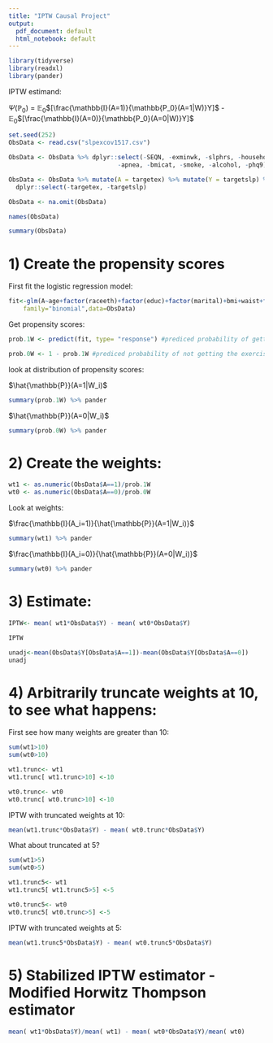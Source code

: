 ---
title: "IPTW Causal Project"
output:
  pdf_document: default
  html_notebook: default
---
```{r}
library(tidyverse)
library(readxl)
library(pander)
```


IPTW estimand:

$\Psi(\mathbb{P}_0)$ = $\mathbb{E}_0$$[\frac{\mathbb{I}(A=1)}{\mathbb{P_0}(A=1|W)}Y]$ - $\mathbb{E}_0$$[\frac{\mathbb{I}(A=0)}{\mathbb{P_0}(A=0|W)}Y]$

```{r}
set.seed(252)
ObsData <- read.csv("slpexcov1517.csv")

ObsData <- ObsData %>% dplyr::select(-SEQN, -exminwk, -slphrs, -household, -income, -snoring,
                              -apnea, -bmicat, -smoke, -alcohol, -phq9)

ObsData <- ObsData %>% mutate(A = targetex) %>% mutate(Y = targetslp) %>% 
  dplyr::select(-targetex, -targetslp)

ObsData <- na.omit(ObsData)

names(ObsData)
```
```{r}
summary(ObsData)
```


# 1) Create the propensity scores

First fit the logistic regression model:
```{r}
fit<-glm(A~age+factor(raceeth)+factor(educ)+factor(marital)+bmi+waist+factor(depressed),
    family="binomial",data=ObsData)
```

Get propensity scores:
```{r}
prob.1W <- predict(fit, type= "response") #prediced probability of getting the exercise

prob.0W <- 1 - prob.1W #prediced probability of not getting the exercise
```

look at distribution of propensity scores:

$\hat{\mathbb{P}}(A=1|W_i)$
```{r}
summary(prob.1W) %>% pander
```
$\hat{\mathbb{P}}(A=0|W_i)$
```{r}
summary(prob.0W) %>% pander
```

# 2) Create the weights:
```{r}
wt1 <- as.numeric(ObsData$A==1)/prob.1W
wt0 <- as.numeric(ObsData$A==0)/prob.0W
```

Look at weights:

$\frac{\mathbb{I}(A_i=1)}{\hat{\mathbb{P}}(A=1|W_i)}$
```{r}
summary(wt1) %>% pander
```
$\frac{\mathbb{I}(A_i=0)}{\hat{\mathbb{P}}(A=0|W_i)}$
```{r}
summary(wt0) %>% pander
```
# 3) Estimate:
```{r}
IPTW<- mean( wt1*ObsData$Y) - mean( wt0*ObsData$Y)

IPTW

unadj<-mean(ObsData$Y[ObsData$A==1])-mean(ObsData$Y[ObsData$A==0])
unadj
```

# 4) Arbitrarily truncate weights at 10, to see what happens:

First see how many weights are greater than 10:
```{r}
sum(wt1>10)
sum(wt0>10)
```
```{r}
wt1.trunc<- wt1
wt1.trunc[ wt1.trunc>10] <-10
```

```{r}
wt0.trunc<- wt0
wt0.trunc[ wt0.trunc>10] <-10
```

IPTW with truncated weights at 10:
```{r}
mean(wt1.trunc*ObsData$Y) - mean( wt0.trunc*ObsData$Y)
```
What about truncated at 5?
```{r}
sum(wt1>5)
sum(wt0>5)
```
```{r}
wt1.trunc5<- wt1
wt1.trunc5[ wt1.trunc5>5] <-5
```

```{r}
wt0.trunc5<- wt0
wt0.trunc5[ wt0.trunc>5] <-5
```

IPTW with truncated weights at 5:
```{r}
mean(wt1.trunc5*ObsData$Y) - mean( wt0.trunc5*ObsData$Y)
```
# 5) Stabilized IPTW estimator - Modified Horwitz Thompson estimator
```{r}
mean( wt1*ObsData$Y)/mean( wt1) - mean( wt0*ObsData$Y)/mean( wt0)

```

